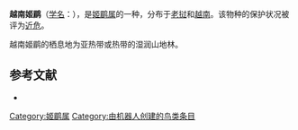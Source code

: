 {{speciesbox
| name = 越南姬鹛
| image = 
| status = NT | status_system = IUCN3.1
| genus = Cutia
| species = legalleni
| authority = Robinson & Kloss, 1919
| range_map = 
}}

'''越南姬鹛'''（[[学名|学名]]：{{lang|la|''Cutia legalleni''}}），是[[姬鹛属|姬鹛属]]的一种，分布于[[老挝|老挝]]和[[越南|越南]]。该物种的保护状况被评为[[近危|近危]]。

越南姬鹛的栖息地为亚热带或热带的湿润山地林。

== 参考文献 ==
*{{cite web|url=http://www.birdlife.org/datazone/speciesfactsheet.php?id=32338&m=0|title=Cutia legalleni|publisher=[[国际鸟盟|BirdLife.org]]|accessdate=2011-06-27}}
{{Taxonbar|from=Q952984}}

[[Category:姬鹛属|Category:姬鹛属]]
[[Category:由机器人创建的鸟类条目|Category:由机器人创建的鸟类条目]]